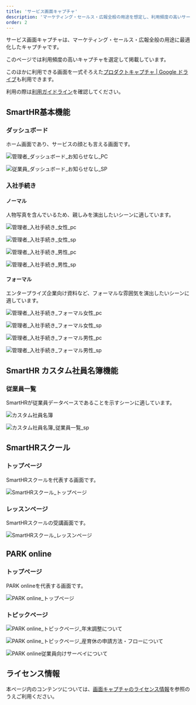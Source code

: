 ```yaml
---
title: 'サービス画面キャプチャ'
description: 'マーケティング・セールス・広報全般の用途を想定し、利用頻度の高いサービス画面のキャプチャを選定して掲載しています。'
order: 2
---
```



サービス画面キャプチャは、マーケティング・セールス・広報全般の用途に最適化したキャプチャです。

このページでは利用頻度の高いキャプチャを選定して掲載しています。

このほかに利用できる画面を一式そろえた<a href="https://drive.google.com/drive/folders/1PT1gK4rrz8DufFkFc2r3Z_xpp03YxHwC" target="_blank">プロダクトキャプチャ | Google ドライブ</a>も利用できます。

利用の際は[利用ガイドライン](/communication/capture/)を確認してください。

## SmartHR基本機能

### ダッシュボード

ホーム画面であり、サービスの顔とも言える画面です。

<Grid autoRepeat="auto-fill" size="250px">

  <CaptureImageWithDesc description="PC">

  ![管理者_ダッシュボード_お知らせなし_PC](./images/service_capture/管理者_ダッシュボード_お知らせなし_PC.png)

  </CaptureImageWithDesc>

  <CaptureImageWithDesc description="SP">

  ![従業員_ダッシュボード_お知らせなし_SP](./images/service_capture/従業員_ダッシュボード_お知らせなし_SP.png)

  </CaptureImageWithDesc>

</Grid>



### 入社手続き

#### ノーマル

人物写真を含んでいるため、親しみを演出したいシーンに適しています。

<Grid autoRepeat="auto-fill" size="250px">

  <CaptureImageWithDesc description="女性 PC">

  ![管理者_入社手続き_女性_pc](./images/service_capture/管理者_入社手続き_女性_pc.png)

  </CaptureImageWithDesc>

  <CaptureImageWithDesc description="女性 SP">

  ![管理者_入社手続き_女性_sp](./images/service_capture/管理者_入社手続き_女性_sp.png)

  </CaptureImageWithDesc>

  <CaptureImageWithDesc description="男性 PC">

  ![管理者_入社手続き_男性_pc](./images/service_capture/管理者_入社手続き_男性_pc.png)

  </CaptureImageWithDesc>

  <CaptureImageWithDesc description="男性 SP">

  ![管理者_入社手続き_男性_sp](./images/service_capture/管理者_入社手続き_男性_sp.png)

  </CaptureImageWithDesc>

</Grid>


#### フォーマル

エンタープライズ企業向け資料など、フォーマルな雰囲気を演出したいシーンに適しています。

<Grid autoRepeat="auto-fill" size="250px">

  <CaptureImageWithDesc description="女性 PC">

  ![管理者_入社手続き_フォーマル女性_pc](./images/service_capture/管理者_入社手続き_フォーマル女性_pc.png)

  </CaptureImageWithDesc>

  <CaptureImageWithDesc description="女性 SP">

  ![管理者_入社手続き_フォーマル女性_sp](./images/service_capture/管理者_入社手続き_フォーマル女性_sp.png)

  </CaptureImageWithDesc>

  <CaptureImageWithDesc description="男性 PC">

  ![管理者_入社手続き_フォーマル男性_pc](./images/service_capture/管理者_入社手続き_フォーマル男性_pc.png)

  </CaptureImageWithDesc>

  <CaptureImageWithDesc description="男性 SP">

  ![管理者_入社手続き_フォーマル男性_sp](./images/service_capture/管理者_入社手続き_フォーマル男性_sp.png)

  </CaptureImageWithDesc>

</Grid>


## SmartHR カスタム社員名簿機能

### 従業員一覧

SmartHRが従業員データベースであることを示すシーンに適しています。

<Grid autoRepeat="auto-fill" size="250px">

  <CaptureImageWithDesc description="PC">

  ![カスタム社員名簿](./images/service_capture/カスタム社員名簿_従業員詳細.png)

  </CaptureImageWithDesc>

  <CaptureImageWithDesc description="SP">

  ![カスタム社員名簿_従業員一覧_sp](./images/service_capture/カスタム社員名簿_従業員一覧_sp.png)

  </CaptureImageWithDesc>

</Grid>


## SmartHRスクール

### トップページ

SmartHRスクールを代表する画面です。

<Grid autoRepeat="auto-fill" size="250px">

  <CaptureImageWithDesc>

  ![SmartHRスクール_トップページ](./images/service_capture/SmartHRスクール_トップページ.png)

  </CaptureImageWithDesc>

</Grid>

### レッスンページ

SmartHRスクールの受講画面です。

<Grid autoRepeat="auto-fill" size="250px">

  <CaptureImageWithDesc>

  ![SmartHRスクール_レッスンページ](./images/service_capture/SmartHRスクール_レッスンページ.png)

  </CaptureImageWithDesc>

</Grid>



## PARK online

### トップページ

PARK onlineを代表する画面です。

<Grid autoRepeat="auto-fill" size="250px">

  <CaptureImageWithDesc>

  ![PARK online_トップページ](./images/service_capture/PARK-online_トップページ.png)

  </CaptureImageWithDesc>

</Grid>



### トピックページ

<Grid autoRepeat="auto-fill" size="250px">

  <CaptureImageWithDesc description="年末調整について">

  ![PARK online_トピックページ_年末調整について](./images/service_capture/PARK-online_トピックページ「年末調整について」.png)

  </CaptureImageWithDesc>

  <CaptureImageWithDesc description="産育休の申請方法・フローについて">

  ![PARK online_トピックページ_産育休の申請方法・フローについて](./images/service_capture/PARK-online_トピックページ「産育休の申請方法・フローについて」.png)

  </CaptureImageWithDesc>

  <CaptureImageWithDesc description="従業員向けサーベイについて">

  ![PARK online従業員向けサーベイについて](./images/service_capture/PARK-online_トピックページ「従業員向けサーベイについて」.png)

  </CaptureImageWithDesc>

</Grid>


## ライセンス情報
本ページ内のコンテンツについては、[画面キャプチャのライセンス情報](/communication/capture/#h2-3)を参照のうえご利用ください。
